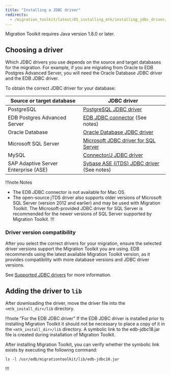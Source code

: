 ```yaml
---
title: "Installing a JDBC driver"
redirects:
  - /migration_toolkit/latest/05_installing_mtk/installing_jdbc_driver/
---
```


Migration Toolkit requires Java version 1.8.0 or later.

## Choosing a driver

Which JDBC drivers you use depends on the source and target databases for the migration. For example, if you are migrating from Oracle to EDB Postgres Advanced Server, you will need the Oracle Database JDBC driver and the EDB JDBC driver. 

To obtain the correct JDBC driver for your database:

| Source or target database            | JDBC driver                                                                                                                                            |
|--------------------------------------|--------------------------------------------------------------------------------------------------------------------------------------------------------|
| PostgreSQL                           | [PostgreSQL JDBC driver](https://jdbc.postgresql.org/download/)                                                                                        |
| EDB Postgres Advanced Server         | [EDB JDBC connector](/jdbc_connector/latest/installing/) (See notes)                                                                                   |
| Oracle Database                      | [Oracle Database JDBC driver](https://www.oracle.com/database/technologies/appdev/jdbc-downloads.html)                                                 |
| Microsoft SQL Server                 | [Microsoft JDBC driver for SQL Server](https://learn.microsoft.com/en-us/sql/connect/jdbc/release-notes-for-the-jdbc-driver?view=sql-server-ver16#102) |
| MySQL                                | [Connector/J JDBC driver](https://dev.mysql.com/downloads/connector/j/)                                                                                |
| SAP Adaptive Server Enterprise (ASE) | [Sybase ASE (jTDS) JDBC driver](https://sourceforge.net/projects/jtds/files/) (See notes)                                                              |

!!!note Notes
   - The EDB JDBC connector is not available for Mac OS.
   - The open-source jTDS driver also supports older versions of Microsoft SQL Server (version 2012 and earlier) and may be used with Migration Toolkit. The Microsoft-provided JDBC driver for SQL Server is recommended for the newer versions of SQL Server supported by Migration Toolkit.
!!!

### Driver version compatibility

After you select the correct drivers for your migration, ensure the selected driver versions support the Migration Toolkit you are using. EDB recommends using the latest available Migration Toolkit version, as it provides compatibility with more database versions and JDBC driver versions. 

See [Supported JDBC drivers](../02_supported_operating_systems_and_database_versions/#supported-jdbc-drivers) for more information.

## Adding the driver to `lib`
After downloading the driver, move the driver file into the `<mtk_install_dir>/lib` directory.

!!!note "For the EDB JDBC driver" 
If the EDB JDBC driver is installed prior to installing Migration Toolkit it should not be necessary to place a copy of it in the `<mtk_install_dir>/lib` directory. A symbolic link to the edb-jdbc18.jar file is created during installation of Migration Toolkit.  

After installing Migration Toolkit, you can verify whether the symbolic link exists by executing the following command:

```
ls -l /usr/edb/migrationtoolkit/lib/edb-jdbc18.jar
```
!!!


